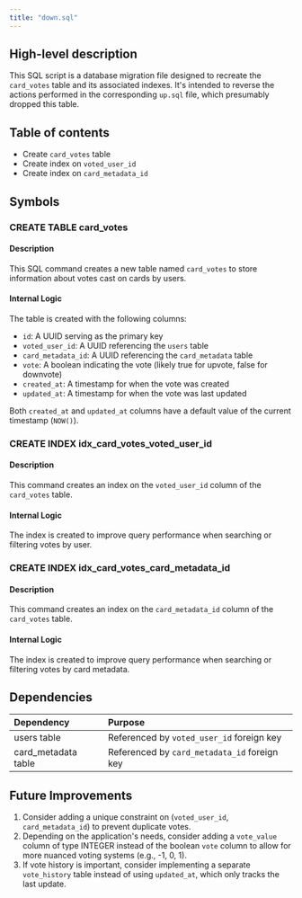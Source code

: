 ```yaml
---
title: "down.sql"
---
```


## High-level description
This SQL script is a database migration file designed to recreate the `card_votes` table and its associated indexes. It's intended to reverse the actions performed in the corresponding `up.sql` file, which presumably dropped this table.

## Table of contents
- Create `card_votes` table
- Create index on `voted_user_id`
- Create index on `card_metadata_id`

## Symbols

### CREATE TABLE card_votes
#### Description
This SQL command creates a new table named `card_votes` to store information about votes cast on cards by users.

#### Internal Logic
The table is created with the following columns:
- `id`: A UUID serving as the primary key
- `voted_user_id`: A UUID referencing the `users` table
- `card_metadata_id`: A UUID referencing the `card_metadata` table
- `vote`: A boolean indicating the vote (likely true for upvote, false for downvote)
- `created_at`: A timestamp for when the vote was created
- `updated_at`: A timestamp for when the vote was last updated

Both `created_at` and `updated_at` columns have a default value of the current timestamp (`NOW()`).

### CREATE INDEX idx_card_votes_voted_user_id
#### Description
This command creates an index on the `voted_user_id` column of the `card_votes` table.

#### Internal Logic
The index is created to improve query performance when searching or filtering votes by user.

### CREATE INDEX idx_card_votes_card_metadata_id
#### Description
This command creates an index on the `card_metadata_id` column of the `card_votes` table.

#### Internal Logic
The index is created to improve query performance when searching or filtering votes by card metadata.

## Dependencies
| Dependency | Purpose |
|:-----------|:--------|
| users table | Referenced by `voted_user_id` foreign key |
| card_metadata table | Referenced by `card_metadata_id` foreign key |

## Future Improvements
1. Consider adding a unique constraint on (`voted_user_id`, `card_metadata_id`) to prevent duplicate votes.
2. Depending on the application's needs, consider adding a `vote_value` column of type INTEGER instead of the boolean `vote` column to allow for more nuanced voting systems (e.g., -1, 0, 1).
3. If vote history is important, consider implementing a separate `vote_history` table instead of using `updated_at`, which only tracks the last update.
